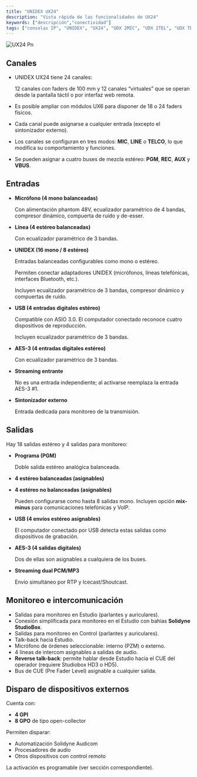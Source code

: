 ```yaml
---
title: "UNIDEX UX24"
description: "Vista rápida de las funcionalidades de UX24"
keywords: ["descripción","conectividad"]
tags: ["consolas IP", "UNIDEX", "UX24", "UDX 2MIC", "UDX 2TEL", "UDX TEL+BT", "UDX-USB"]
---
```


![UX24 Pn](/images/thumbnails/UX24.png)

## Canales

- UNIDEX UX24 tiene 24 canales:

  12 canales con faders de 100 mm y 12 canales “virtuales” que se operan desde la pantalla táctil o por interfaz web remota.
- Es posible ampliar con módulos UX6 para disponer de 18 o 24 faders físicos.
- Cada canal puede asignarse a cualquier entrada (excepto el sintonizador externo).
- Los canales se configuran en tres modos: **MIC**, **LINE** o **TELCO**, lo que modifica su comportamiento y funciones.
- Se pueden asignar a cuatro buses de mezcla estéreo: **PGM**, **REC**, **AUX** y **VBUS**.

## Entradas

- **Micrófono (4 mono balanceadas)**

  Con alimentación phantom 48V, ecualizador paramétrico de 4 bandas, compresor dinámico, compuerta de ruido y de-esser.
- **Línea (4 estéreo balanceadas)**

  Con ecualizador paramétrico de 3 bandas.
- **UNIDEX (16 mono / 8 estéreo)**

  Entradas balanceadas configurables como mono o estéreo.

  Permiten conectar adaptadores UNIDEX (micrófonos, líneas telefónicas, interfaces Bluetooth, etc.).

  Incluyen ecualizador paramétrico de 3 bandas, compresor dinámico y compuertas de ruido.
- **USB (4 entradas digitales estéreo)**

  Compatible con ASIO 3.0. El computador conectado reconoce cuatro dispositivos de reproducción.

  Incluyen ecualizador paramétrico de 3 bandas.
- **AES-3 (4 entradas digitales estéreo)**

  Con ecualizador paramétrico de 3 bandas.
- **Streaming entrante**

  No es una entrada independiente; al activarse reemplaza la entrada AES-3 #1.
- **Sintonizador externo**

  Entrada dedicada para monitoreo de la transmisión.

## Salidas

Hay 18 salidas estéreo y 4 salidas para monitoreo:

- **Programa (PGM)**

  Doble salida estéreo analógica balanceada.
- **4 estéreo balanceadas (asignables)**
- **4 estéreo no balanceadas (asignables)**

  Pueden configurarse como hasta 8 salidas mono. Incluyen opción **mix-minus** para comunicaciones telefónicas y VoIP.
- **USB (4 envíos estéreo asignables)**

  El computador conectado por USB detecta estas salidas como dispositivos de grabación.
- **AES-3 (4 salidas digitales)**

  Dos de ellas son asignables a cualquiera de los buses.
- **Streaming dual PCM/MP3**

  Envío simultáneo por RTP y Icecast/Shoutcast.

## Monitoreo e intercomunicación

- Salidas para monitoreo en Estudio (parlantes y auriculares).
- Conexión simplificada para monitoreo en el Estudio con bahías **Solidyne StudioBox**.
- Salidas para monitoreo en Control (parlantes y auriculares).
- Talk-back hacia Estudio.
- Micrófono de órdenes seleccionable: interno (PZM) o externo.
- 4 líneas de intercom asignables a salidas de audio.
- **Reverse talk-back**: permite hablar desde Estudio hacia el CUE del operador (requiere Studiobox HD3 o HD5).
- Bus de CUE (Pre Fader Level) asignable a cualquier salida.

## Disparo de dispositivos externos

Cuenta con:

- **4 GPI**
- **8 GPO** de tipo open-collector

Permiten disparar:

- Automatización Solidyne Audicom
- Procesadores de audio
- Otros dispositivos con control remoto

La activación es programable (ver sección correspondiente).